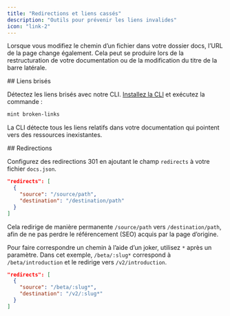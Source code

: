 ```yaml
---
title: "Redirections et liens cassés"
description: "Outils pour prévenir les liens invalides"
icon: "link-2"
---
```


Lorsque vous modifiez le chemin d’un fichier dans votre dossier docs, l’URL de la page change également. Cela peut se produire lors de la restructuration de votre documentation ou de la modification du titre de la barre latérale.

<div id="broken-links">
  ## Liens brisés
</div>

Détectez les liens brisés avec notre CLI. [Installez la CLI](/fr/installation) et exécutez la commande :

```bash
mint broken-links
```

La CLI détecte tous les liens relatifs dans votre documentation qui pointent vers des ressources inexistantes.

<div id="redirects">
  ## Redirections
</div>

Configurez des redirections 301 en ajoutant le champ `redirects` à votre fichier `docs.json`.

```json
"redirects": [
  {
    "source": "/source/path",
    "destination": "/destination/path"
  }
]
```

Cela redirige de manière permanente `/source/path` vers `/destination/path`, afin de ne pas perdre le référencement (SEO) acquis par la page d’origine.

Pour faire correspondre un chemin à l’aide d’un joker, utilisez `*` après un paramètre. Dans cet exemple, `/beta/:slug*` correspond à `/beta/introduction` et le redirige vers `/v2/introduction`.

```json
"redirects": [
  {
    "source": "/beta/:slug*",
    "destination": "/v2/:slug*"
  }
]
```
